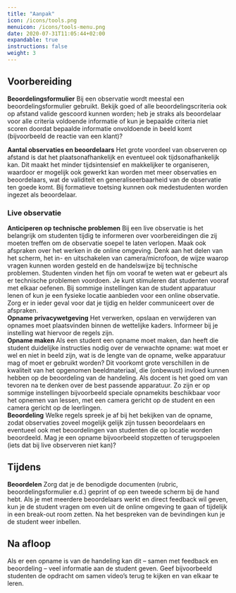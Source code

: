 ```yaml
---
title: "Aanpak"
icon: /icons/tools.png
menuicon: /icons/tools-menu.png
date: 2020-07-31T11:05:44+02:00
expandable: true
instructions: false
weight: 3
---
```


## Voorbereiding 
 
**Beoordelingsformulier** Bij een observatie wordt meestal een beoordelingsformulier gebruikt. Bekijk goed of alle beoordelingscriteria ook op afstand valide gescoord kunnen worden; heb je straks als beoordelaar voor alle criteria voldoende informatie of kun je bepaalde criteria niet scoren doordat bepaalde informatie onvoldoende in beeld komt (bijvoorbeeld de reactie van een klant)?

**Aantal observaties en beoordelaars** Het grote voordeel van observeren op afstand is dat het plaatsonafhankelijk en eventueel ook tijdsonafhankelijk kan. Dit maakt het minder tijdsintensief en makkelijker te organiseren, waardoor er mogelijk ook gewerkt kan worden met meer observaties en beoordelaars, wat de validiteit en generaliseerbaarheid van de observatie ten goede komt. Bij formatieve toetsing kunnen ook medestudenten worden ingezet als beoordelaar. 

### Live observatie

**Anticiperen op technische problemen** Bij een live observatie is het belangrijk om studenten tijdig te informeren over voorbereidingen die zij moeten treffen om de observatie soepel te laten verlopen. Maak ook afspraken over het werken in de online omgeving. Denk aan het delen van het scherm, het in- en uitschakelen van camera/microfoon, de wijze waarop vragen kunnen worden gesteld en de handelswijze bij technische problemen. Studenten vinden het fijn om vooraf te weten wat er gebeurt als er technische problemen voordoen. Je kunt stimuleren dat studenten vooraf met elkaar oefenen. Bij sommige instellingen kan de student apparatuur lenen of kun je een fysieke locatie aanbieden voor een online observatie. Zorg er in ieder geval voor dat je tijdig en helder communiceert over de afspraken.  
**Opname privacywetgeving** Het verwerken, opslaan en verwijderen van opnames moet plaatsvinden binnen de wettelijke kaders. Informeer bij je instelling wat hiervoor de regels zijn.  
**Opname maken** Als een student een opname moet maken, dan heeft die student duidelijke instructies nodig over de verwachte opname: wat moet er wel en niet in beeld zijn, wat is de lengte van de opname, welke apparatuur mag of moet er gebruikt worden? Dit voorkomt grote verschillen in de kwaliteit van het opgenomen beeldmateriaal, die (onbewust) invloed kunnen hebben op de beoordeling van de handeling. Als docent is het goed om van tevoren na te denken over de best passende apparatuur. Zo zijn er op sommige instellingen bijvoorbeeld speciale opnamekits beschikbaar voor het opnemen van lessen, met een camera gericht op de student en een camera gericht op de leerlingen.  
**Beoordeling** Welke regels spreek je af bij het bekijken van de opname, zodat observaties zoveel mogelijk gelijk zijn tussen beoordelaars en eventueel ook met beoordelingen van studenten die op locatie worden beoordeeld. Mag je een opname bijvoorbeeld stopzetten of terugspoelen (iets dat bij live observeren niet kan)?

## Tijdens 

**Beoordelen** Zorg dat je de benodigde documenten (rubric, beoordelingsformulier e.d.) geprint of op een tweede scherm bij de hand hebt. Als je met meerdere beoordelaars werkt en direct feedback wil geven, kun je de student vragen om even uit de online omgeving te gaan of tijdelijk in een break-out room zetten. Na het bespreken van de bevindingen kun je de student weer inbellen.


## Na afloop 

Als er een opname is van de handeling kan dit – samen met feedback en beoordeling – veel informatie aan de student geven. Geef bijvoorbeeld studenten de opdracht om samen video’s terug te kijken en van elkaar te leren. 
